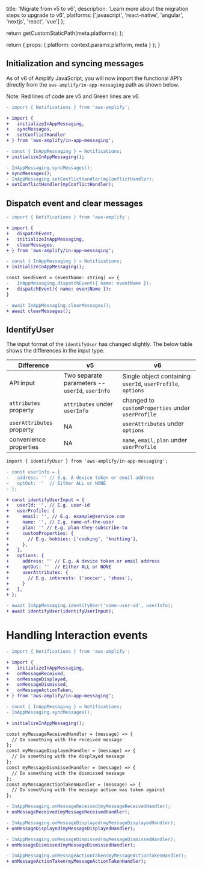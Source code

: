 
  title: 'Migrate from v5 to v6',
  description: 'Learn more about the migration steps to upgrade to v6',
  platforms: ['javascript', 'react-native', 'angular', 'nextjs', 'react', 'vue']
};

  return getCustomStaticPath(meta.platforms);
};

  return {
    props: {
      platform: context.params.platform,
      meta
    }
  };
}

## Initialization and syncing messages

As of v6 of Amplify JavaScript, you will now import the functional API’s directly from the `aws-amplify/in-app-messaging` path as shown below. 

Note: Red lines of code are v5 and Green lines are v6.

```diff
- import { Notifications } from 'aws-amplify';

+ import {
+   initializeInAppMessaging,
+   syncMessages,
+   setConflictHandler
+ } from 'aws-amplify/in-app-messaging';

- const { InAppMessaging } = Notifications;
+ initializeInAppMessaging();

- InAppMessaging.syncMessages();
+ syncMessages();
- InAppMessaging.setConflictHandler(myConflictHandler);
+ setConflictHandler(myConflictHandler);

```

## Dispatch event and clear messages

```diff
- import { Notifications } from 'aws-amplify';

+ import {
+   dispatchEvent,
+   initializeInAppMessaging,
+   clearMessages,
+ } from 'aws-amplify/in-app-messaging';

- const { InAppMessaging } = Notifications;
+ initializeInAppMessaging();

const sendEvent = (eventName: string) => {
-   InAppMessaging.dispatchEvent({ name: eventName });
+   dispatchEvent({ name: eventName });
}

- await InAppMessaging.clearMessages();
+ await clearMessages();

```

## IdentifyUser

The input format of the `identifyUser` has changed slightly. The below table shows the differences in the input type.

| Difference | v5 | v6 |
| ---- | ---- | ----------- |
| API input | Two separate parameters -- `userId`, `userInfo` | Single object containing `userId`, `userProfile`, `options` |
| `attributes` property | `attributes` under `userInfo` | changed to `customProperties` under `userProfile` |
| `userAttributes` property | NA | `userAttributes` under `options` |
| convenience properties | NA | `name`, `email`, `plan` under `userProfile` |

```diff
import { identifyUser } from 'aws-amplify/in-app-messaging';

- const userInfo = {
-   address: '' // E.g. A device token or email address
-   optOut: ''  // Either ALL or NONE
- };

+ const identifyUserInput = {
+   userId: '', // E.g. user-id
+   userProfile: {
+     email: '', // E.g. example@service.com
+     name: '', // E.g. name-of-the-user
+     plan: '' // E.g. plan-they-subscribe-to
+     customProperties: {
+       // E.g. hobbies: ['cooking', 'knitting'],
+     },
+   },
+   options: {
+     address: '' // E.g. A device token or email address
+     optOut: ''  // Either ALL or NONE
+     userAttributes: {
+       // E.g. interests: ['soccer', 'shoes'],
+     }
+   },
+ };

- await InAppMessaging.identifyUser('some-user-id', userInfo);
+ await identifyUser(identifyUserInput);

```

# Handling Interaction events

```diff
- import { Notifications } from 'aws-amplify';

+ import {
+   initializeInAppMessaging,
+   onMessageReceived,
+   onMessageDisplayed,
+   onMessageDismissed,
+   onMessageActionTaken,
+ } from 'aws-amplify/in-app-messaging';

- const { InAppMessaging } = Notifications;
- InAppMessaging.syncMessages();

+ initializeInAppMessaging();

const myMessageReceivedHandler = (message) => {
  // Do something with the received message
};
const myMessageDisplayedHandler = (message) => {
  // Do something with the displayed message
};
const myMessageDismissedHandler = (message) => {
  // Do something with the dismissed message
};
const myMessageActionTakenHandler = (message) => {
  // Do something with the message action was taken against
};

- InAppMessaging.onMessageReceived(myMessageReceivedHandler);
+ onMessageReceived(myMessageReceivedHandler);

- InAppMessaging.onMessageDisplayed(myMessageDisplayedHandler);
+ onMessageDisplayed(myMessageDisplayedHandler);

- InAppMessaging.onMessageDismissed(myMessageDismissedHandler);
+ onMessageDismissed(myMessageDismissedHandler);

- InAppMessaging.onMessageActionTaken(myMessageActionTakenHandler);
+ onMessageActionTaken(myMessageActionTakenHandler);
```
